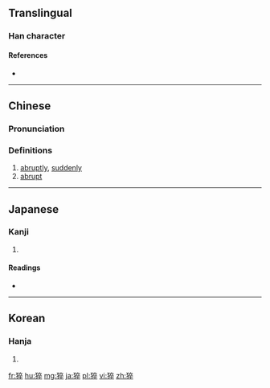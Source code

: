 ==Translingual==

===Han character===
{{Han char|rn=94|rad=犬|as=08|sn=11|four=40248|canj=KHYOJ|ids=⿰犭卒}}

====References====
* {{Han ref|kx=0714.020|dkj=20500|dj=1126.010|hdz=21354.100|uh=731D|ud=29469|bh=D660|bd=54880}}

----

==Chinese==
{{zh-forms}}

===Pronunciation===
{{zh-pron
|m=cù
|c=cyut3
|mc=y
|oc=y
|ma=
|cat=adv,a
}}

===Definitions===
# [[abruptly]], [[suddenly]]
# [[abrupt]]

----

==Japanese==

===Kanji===
{{ja-kanji|grade=|rs=犬08}}

# {{defn|lang=ja|sort=犬08}}

====Readings====
* {{ja-readings|on=[[そつ]] (sotsu)|kun=[[にわか]] (niwaka)|nanori=}}

----

==Korean==

===Hanja===
{{ko-hanja|hangeul=졸|eumhun=|rv=jol|mr=chol|y=col}}

# {{defn|lang=ko|sort=犬08}}

[[fr:猝]]
[[hu:猝]]
[[mg:猝]]
[[ja:猝]]
[[pl:猝]]
[[vi:猝]]
[[zh:猝]]